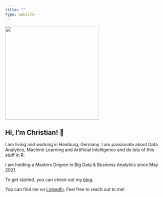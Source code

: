 ```yaml
---
title: ""
type: website
---
```


::: grid
::: g-col-6
![](christian.JPG){width="300"}
:::

::: g-col-6
## Hi, I'm Christian! 👋

I am living and working in Hamburg, Germany. I am passionate about Data Analytics, Machine Learning and Artificial Intelligence and do lots of this stuff in R.

I am holding a Masters Degree in Big Data & Business Analytics since May 2021.

To get started, you can check out my [blog](/posts.html).

You can find me on [LinkedIn](https://www.linkedin.com/in/christian-jaehnert/). Feel free to reach out to me!
:::
:::
